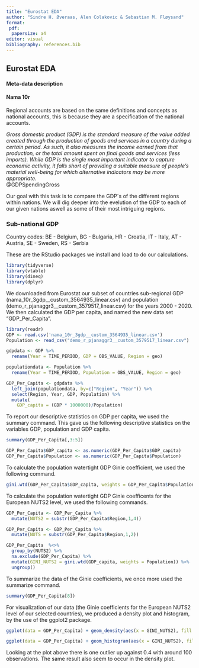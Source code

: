 ```yaml
---
title: "Eurostat EDA"
author: "Sindre H. Øveraas, Alen Colakovic & Sebastian M. Fløysand"
format: 
 pdf:
  papersize: a4
editor: visual
bibliography: references.bib
---
```


## Eurostat EDA

#### Meta-data description

#### Nama 10r

Regional accounts are based on the same definitions and concepts as national accounts, this is because they are a specification of the national accounts.

*Gross domestic product (GDP) is the standard measure of the value added created through the production of goods and services in a country during a certain period. As such, it also measures the income earned from that production, or the total amount spent on final goods and services (less imports). While GDP is the single most important indicator to capture economic activity, it falls short of providing a suitable measure of people's material well-being for which alternative indicators may be more appropriate.\
*\@GDPSpendingGross

Our goal with this task is to compare the GDP´s of the different regions within nations.
We will dig deeper into the evelution of the GDP to each of our given nations aswell as some of their most intriguing regions.

### Sub-national GDP

Country codes: BE - Belgium, BG - Bulgaria, HR - Croatia, IT - Italy, AT - Austria, SE - Sweden, RS - Serbia

These are the RStudio packages we install and load to do our calculations.

```r
library(tidyverse)
library(vtable)
library(dineq)
library(dplyr)
```

We downloaded from Eurostat our subset of countries sub-regional GDP (nama_10r_3gdp\_\_custom_3564935_linear.csv) and population (demo_r\_pjanaggr3\_\_custom_3579517_linear.csv) for the years 2000 - 2020.
We then calculated the GDP per capita, and named the new data set "GDP_Per_Capita".

```r
library(readr)
GDP <- read.csv('nama_10r_3gdp__custom_3564935_linear.csv')
Population <- read_csv("demo_r_pjanaggr3__custom_3579517_linear.csv")

gdpdata <- GDP %>%
  rename(Year = TIME_PERIOD, GDP = OBS_VALUE, Region = geo)

populationdata <- Population %>%
  rename(Year = TIME_PERIOD, Population = OBS_VALUE, Region = geo)

GDP_Per_Capita <- gdpdata %>%
  left_join(populationdata, by=c("Region", "Year")) %>%
  select(Region, Year, GDP, Population) %>%
  mutate(
    GDP_capita = (GDP * 1000000)/Population)
```

To report our descriptive statistics on GDP per capita, we used the summary command.
This gave us the following descriptive statistics on the variables GDP, population and GDP capita.

```r
summary(GDP_Per_Capita[,3:5])
```

```r
GDP_Per_Capita$GDP_capita <- as.numeric(GDP_Per_Capita$GDP_capita)
GDP_Per_Capita$Population <- as.numeric(GDP_Per_Capita$Population)
```

To calculate the population watertight GDP Ginie coefficient, we used the following command.

```r
gini.wtd(GDP_Per_Capita$GDP_capita, weights = GDP_Per_Capita$Population)
```

To calculate the population watertight GDP Ginie coefficents for the European NUTS2 level, we used the following commands.

```r
GDP_Per_Capita <- GDP_Per_Capita %>%  
  mutate(NUTS2 = substr(GDP_Per_Capita$Region,1,4))

GDP_Per_Capita <- GDP_Per_Capita %>%  
  mutate(NUTS = substr(GDP_Per_Capita$Region,1,2))

GDP_Per_Capita  %<>%
  group_by(NUTS2) %>%
  na.exclude(GDP_Per_Capita) %>%
  mutate(GINI_NUTS2 = gini.wtd(GDP_capita, weights = Population)) %>%
  ungroup()
```

To summarize the data of the Ginie coefficients, we once more used the summarize command.

```r
summary(GDP_Per_Capita[8])
```

For visualization of our data (the Ginie coefficients for the European NUTS2 level of our selected countries), we produced a density plot and histogram, by the use of the ggplot2 package.

```r
ggplot(data = GDP_Per_Capita) + geom_density(aes(x = GINI_NUTS2), fill = "maroon", col = "maroon", alpha = 0.2) + theme_bw()
```

```r
ggplot(data = GDP_Per_Capita) + geom_histogram(aes(x = GINI_NUTS2), fill = "maroon", col = "maroon", alpha = 0.2) + theme_bw()
```

Looking at the plot above there is one outlier up against 0.4 with around 100 observations.
The same result also seem to occur in the density plot.
